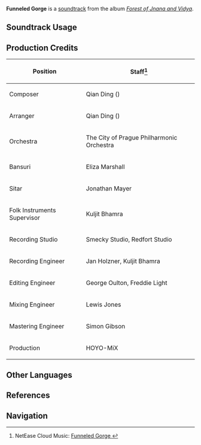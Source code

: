 {{Soundtrack Infobox
|image          = Forest of Jnana and Vidya.png
|album          = Forest of Jnana and Vidya
|disc           = 2
|number         = 50
|featured       =
|featured2      =
|featured3      =
|featured_disc  =
|featured_disc2 =
|featured_disc3 =
|youtube_id     = hAkcM0cUstQ
|spotify_id     = 70f5XCJ6faW7gbgktGwFzI
|previous       = Distant Yearning
|next           = Whitewood Memorabilia
}}
'''Funneled Gorge''' is a [[soundtrack]] from the album ''[[Forest of Jnana and Vidya]]''.

==Soundtrack Usage==
{{Soundtrack Usage
|quest    = 
|location = Ardravi Valley//day
|domain   = 
}}

==Production Credits==
{| class="wikitable"
! Position
! Staff<ref>NetEase Cloud Music: [https://music.163.com/song?id=1992141929 Funneled Gorge {{zh|邃风的崤谷}}]</ref>
|-
! Composer
| Qian Ding ({{zh|丁谦}})
|-
! Arranger
| Qian Ding ({{zh|丁谦}})
|-
! Orchestra
| The City of Prague Philharmonic Orchestra
|-
! Bansuri
| Eliza Marshall
|-
! Sitar
| Jonathan Mayer
|-
! Folk Instruments Supervisor
| Kuljit Bhamra
|-
! Recording Studio
| Smecky Studio, Redfort Studio
|-
! Recording Engineer
| Jan Holzner, Kuljit Bhamra
|-
! Editing Engineer
| George Oulton, Freddie Light
|-
! Mixing Engineer
| Lewis Jones
|-
! Mastering Engineer
| Simon Gibson
|-
! Production
| HOYO-MiX
|}
<!--
==Gallery==
<gallery>
</gallery>

==Trivia==
-->
==Other Languages==
{{Other Languages
|en      = Funneled Gorge
|zhs     = 邃风的崤谷
|zhs_rm  = Suìfēng de Xiáogǔ
|zht     = 邃風的崤谷
|zht_rm  = Suìfēng de Yáogǔ
|zh_tl   = 
|ja      = 谷をゆく風
|ja_rm   = Tani wo Yuku Kaze
|ja_tl   = Wind Crossing the Valley
}}

==References==
{{Reflist}}

==Navigation==
{{Soundtrack Navbox|Forest of Jnana and Vidya}}